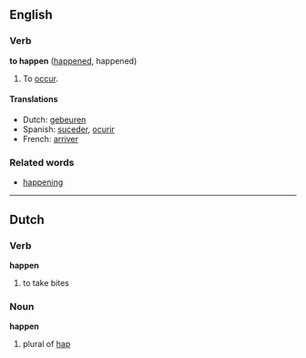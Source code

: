==English==
===Verb===
'''to happen''' ([[happened]], happened)

#To [[occur]].

====Translations====
*Dutch: [[gebeuren]]
*Spanish: [[suceder]], [[ocurir]]
*French: [[arriver]]

===Related words===
*[[happening]]

----
==Dutch==
===Verb===
'''happen'''

# to take bites

===Noun===
'''happen'''

# plural of [[hap]]